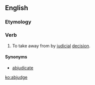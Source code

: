 ==English==

===Etymology===
{{prefix|ab|judge}}  

===Verb===
{{en-verb|abjudg|es}}

# {{transitive}} To take away from by [[judicial]] [[decision]].

====Synonyms====
* [[abjudicate]]

[[ko:abjudge]]